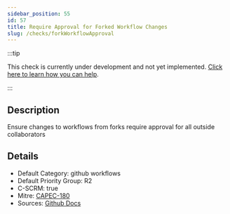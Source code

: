 ```yaml
---
sidebar_position: 55
id: 57
title: Require Approval for Forked Workflow Changes
slug: /checks/forkWorkflowApproval
---
```


<!-- BANNER:START -->
:::tip

This check is currently under development and not yet implemented. [Click here to learn how you can help](/contribute).

:::
<!-- BANNER:END -->

<!-- DESCRIPTION:START -->
## Description
Ensure changes to workflows from forks require approval for all outside collaborators
<!-- DESCRIPTION:END -->

<!-- DETAILS:START -->
## Details
- Default Category: github workflows
- Default Priority Group: R2
- C-SCRM: true
- Mitre: [CAPEC-180](https://capec.mitre.org/data/definitions/180.html)
- Sources: [Github Docs](https://docs.github.com/en/repositories/managing-your-repositorys-settings-and-features/enabling-features-for-your-repository/managing-github-actions-settings-for-a-repository#controlling-changes-from-forks-to-workflows-in-public-repositories)

<!-- DETAILS:END -->

